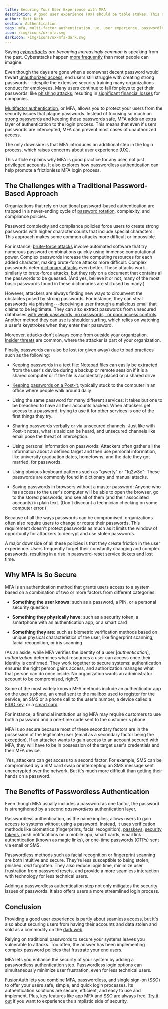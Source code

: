 ```yaml
---
title: Securing Your User Experience with MFA
description: A good user experience (UX) should be table stakes. This article delves into the decisions and processes you'll want to consider when adding multi-factor authentication (MFA) to your application..
author: Matt Keib
section: Authentication
tags: mfa, multi-factor authentication, ux, user experience, passwordless, ransomware, cyberattacks
icon: /img/icons/ux-mfa.svg
darkIcon: /img/icons/ux-mfa-dark.svg
---
```


Saying *[cyberattacks](https://www.ibm.com/topics/cyber-attack) are becoming increasingly common* is speaking from the past. Cyberattacks happen [more frequently](https://aag-it.com/the-latest-cyber-crime-statistics/#:~:text=The%20Cost%20of%20Cyber%20Crime,hour%20worldwide%20has%20also%20increased.) than most people can imagine.

Even though the days are gone when a somewhat decent password would thwart [unauthorized access](/blog/breached-password-detection), end users still struggle with creating strong passwords---despite the extensive security training many organizations conduct for employees. Many users continue to fall for ploys to get their passwords, like [phishing attacks](/articles/authentication/why-passwordless-authentication-matters), resulting in [significant financial losses](https://www.upguard.com/blog/cost-of-data-breach) for companies.

[Multifactor authentication](/glossary/multi-factor-authentication), or MFA, allows you to protect your users from the security issues that plague passwords. Instead of focusing so much on [strong passwords](https://support.microsoft.com/en-us/windows/create-and-use-strong-passwords-c5cebb49-8c53-4f5e-2bc4-fe357ca048eb) and keeping those passwords safe, MFA adds an extra layer of authentication to the login process. This means that even if users' passwords are intercepted, MFA can prevent most cases of unauthorized access.

The only downside is that MFA introduces an additional step in the login process, which raises concerns about user experience (UX).

This article explains why MFA is good practice for any user, not just [privileged accounts](<https://www.beyondtrust.com/resources/glossary/privileged-accounts>). It also explores how passwordless authentication can help promote a frictionless MFA login process.

## The Challenges with a Traditional Password-Based Approach

Organizations that rely on traditional password-based authentication are trapped in a never-ending cycle of [password rotation](<https://www.strongdm.com/what-is/password-rotation>), complexity, and compliance policies.

Password complexity and compliance policies force users to create strong passwords with higher character counts that include special characters. This approach makes some common attacks more difficult or impossible.

For instance, [brute-force attacks](<https://www.fortinet.com/resources/cyberglossary/brute-force-attack>) involve automated software that try numerous password combinations quickly using immense computational power. Complex passwords increase the computing resources for each added character, making brute-force attacks more difficult. Complex passwords deter [dictionary attacks](<https://en.wikipedia.org/wiki/Dictionary_attack>) even better. These attacks work similarly to brute-force attacks, but they rely on a document that contains all the passwords to be guessed. (And yes, believe it or not, many of the most basic passwords found in these dictionaries are still used by many.)

However, attackers are always finding new ways to circumvent the obstacles posed by strong passwords. For instance, they can steal passwords via phishing---deceiving a user through a malicious email that claims to be legitimate. They can also extract passwords from unsecured databases [with weak passwords, no passwords,  or poor access controls](https://www.buchanan.com/database-security-risks-and-threats/#:~:text=happen%20due%20to-,weak%20passwords,-%2C%20poor%20access%20controls). Another method they can use is [shoulder surfing](https://en.wikipedia.org/wiki/Shoulder_surfing_(computer_security)), which relies on watching a user's keystrokes when they enter their password.

Moreover, attacks don't always come from outside your organization. [Insider threats](<https://www.ibm.com/topics/insider-threats>) are common, where the attacker is part of your organization.

Finally, passwords can also be lost (or given away) due to bad practices such as the following:

- Keeping passwords in a text file: Notepad files can easily be extracted from the user's device during a backup or remote session if it is a shared computer or if the file is accidentally placed on a shared drive.

- [Keeping passwords on a Post-it]([https://www.google.com/url?q=https://www.businessinsider.com/hawaii-emergency-agency-password-discovered-in-photo-sparks-security-criticism-2018-1&sa=D&source=docs&ust=1707378319264413&usg=AOvVaw2_KjDx6eR3EOzu1d0EkdEI](https://www.businessinsider.com/hawaii-emergency-agency-password-discovered-in-photo-sparks-security-criticism-2018-1)), typically stuck to the computer in an office where people walk around daily

- Using the same password for many different services: It takes but one to be breached to have all their accounts hacked. When attackers get access to a password, trying to use it for other services is one of the first things they try.

- Sharing passwords verbally or via unsecured channels: Just like with Post-it notes, what is said can be heard, and unsecured channels like email pose the threat of interception.

- Using personal information on passwords: Attackers often gather all the information about a defined target and then use personal information, like university graduation dates, hometowns, and the date they got married, for passwords.

- Using obvious keyboard patterns such as "qwerty" or "1q2w3e": These passwords are commonly found in dictionary and manual attacks.

- Saving passwords in browsers without a master password: Anyone who has access to the user's computer will be able to open the browser, go to the stored passwords, and see all of them (and their associated accounts) in plain text. (Don't discount a technician checking on some computer error.)

Because of all the ways passwords can be compromised, organizations often also require users to change or rotate their passwords. This requirement doesn't protect passwords as much as it limits the window of opportunity for attackers to decrypt and use stolen passwords.

A major downside of all these policies is that they create friction in the user experience. Users frequently forget their constantly changing and complex passwords, resulting in a rise in password-reset service tickets and lost time.

## Why MFA Is So Secure

MFA is an authentication method that grants users access to a system based on a combination of two or more factors from different categories:

- **Something the user knows:** such as a password, a PIN, or a personal security question

- **Something they physically have:** such as a security token, a smartphone with an authentication app, or a smart card

- **Something they are:** such as biometric verification methods based on unique physical characteristics of the user, like fingerprint scanning, facial recognition, or iris scanning

(As an aside, while MFA verifies the identity of a user [*authentication*], *authorization* determines what resources a user can access once their identity is confirmed. They work together to secure systems: authentication ensures the right person gains access, and authorization manages what that person can do once inside. No organization wants an administrator account to be compromised, right?)

Some of the most widely known MFA methods include an authenticator app on the user's phone, an email sent to the mailbox used to register for the service, an SMS or a phone call to the user's number, a device called a [FIDO key](https://www.onespan.com/topics/fido-fast-identity-online), or a [smart card](https://en.wikipedia.org/wiki/Smart_card).

For instance, a financial institution using MFA may require customers to use both a password and a one-time code sent to the customer's phone.

MFA is so secure because most of these secondary factors are in the possession of the legitimate user (email as a secondary factor being the exception). If an attacker wants to gain access to an account secured with MFA, they will have to be in possession of the target user's credentials and their MFA device.

 Yes, attackers can get access to a second factor. For example, SMS can be compromised by a SIM card swap or intercepting an SMS message sent unencrypted over the network. But it's much more difficult than getting their hands on a password.

## The Benefits of Passwordless Authentication

Even though MFA usually includes a password as one factor, the password is strengthened by a second *passwordless* authentication layer.

Passwordless authentication, as the name implies, allows users to gain access to systems without using a password. Instead, it uses verification methods like biometrics (fingerprints, facial recognition), [passkeys](<https://blog.google/inside-google/googlers/ask-a-techspert/how-passkeys-work/>), [security tokens](https://en.wikipedia.org/wiki/Security_token), push notifications on a mobile app, smart cards, email link authentication (known as magic links), or one-time passwords (OTPs) sent via email or SMS.

Passwordless methods such as facial recognition or fingerprint scanning are both intuitive and secure. They're less susceptible to being stolen, phished, *and* forgotten. They also reduce login time, minimize user frustration from password resets, and provide a more seamless interaction with technology for less technical users.

Adding a passwordless authentication step not only mitigates the security issues of passwords. It also offers users a more streamlined login process.

## Conclusion

Providing a good user experience is partly about seamless access, but it's also about securing users from having their accounts and data stolen and sold as a commodity on the [dark web](<https://en.wikipedia.org/wiki/Dark_web>).

Relying on traditional passwords to secure your systems leaves you vulnerable to attacks. Too often, the answer has been implementing complex password policies that frustrate your end users.

MFA lets you enhance the security of your system by adding a passwordless authentication step. Passwordless login options can simultaneously minimize user frustration, even for less technical users.

[FusionAuth](/) lets you combine MFA, passwordless, and single sign-on (SSO) to offer your users safe, simple, and quick login processes. Its authentication solutions are secure, efficient, and easy to use and implement. Plus, key features like app MFA and SSO are always free. [Try it out](/download) if you want to experience the simplistic side of security.
